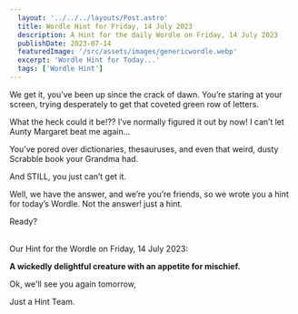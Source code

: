 ```yaml
---
  layout: '../../../layouts/Post.astro'
  title: Wordle Hint for Friday, 14 July 2023
  description: A Hint for the daily Wordle on Friday, 14 July 2023
  publishDate: 2023-07-14
  featuredImage: '/src/assets/images/genericwordle.webp'
  excerpt: 'Wordle Hint for Today...'
  tags: ['Wordle Hint']
---
```


  We get it, you’ve been up since the crack of dawn. You’re staring at your screen, trying desperately to get that coveted green row of letters. 

  What the heck could it be!??
  I’ve normally figured it out by now!
  I can’t let Aunty Margaret beat me again… 

  You’ve pored over dictionaries, thesauruses, and even that weird, dusty Scrabble book your Grandma had.

  And STILL, you just can’t get it. 

  Well, we have the answer, and we’re you’re friends, so we wrote you a hint for today’s Wordle.
  Not the answer! just a hint. 

  Ready?<br /><br />

  Our Hint for the Wordle on Friday, 14 July 2023:

  **A wickedly delightful creature with an appetite for mischief.**

  Ok, we'll see you again tomorrow, 

  Just a Hint Team.
  